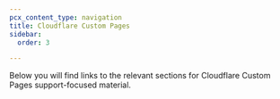 ```yaml
---
pcx_content_type: navigation
title: Cloudflare Custom Pages
sidebar:
  order: 3

---
```



Below you will find links to the relevant sections for Cloudflare Custom Pages support-focused material.

<DirectoryListing />
